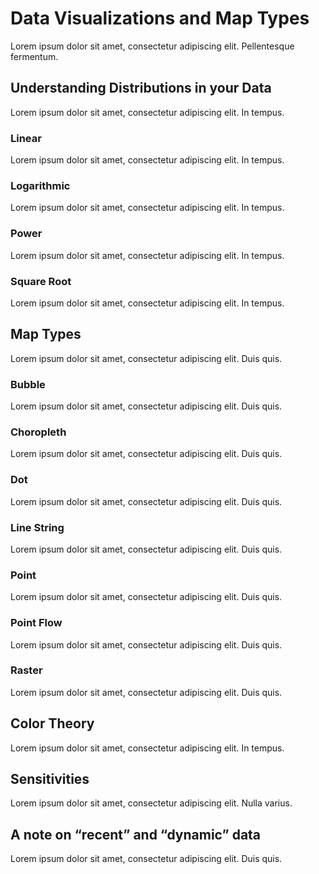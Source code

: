 # Data Visualizations and Map Types {#data-visualizations-and-map-types}

Lorem ipsum dolor sit amet, consectetur adipiscing elit. Pellentesque fermentum.

## Understanding Distributions in your Data

Lorem ipsum dolor sit amet, consectetur adipiscing elit. In tempus.

### Linear

Lorem ipsum dolor sit amet, consectetur adipiscing elit. In tempus.

### Logarithmic

Lorem ipsum dolor sit amet, consectetur adipiscing elit. In tempus.

### Power

Lorem ipsum dolor sit amet, consectetur adipiscing elit. In tempus.

### Square Root

Lorem ipsum dolor sit amet, consectetur adipiscing elit. In tempus.

## Map Types

Lorem ipsum dolor sit amet, consectetur adipiscing elit. Duis quis.

### Bubble

Lorem ipsum dolor sit amet, consectetur adipiscing elit. Duis quis.

### Choropleth

Lorem ipsum dolor sit amet, consectetur adipiscing elit. Duis quis.

### Dot

Lorem ipsum dolor sit amet, consectetur adipiscing elit. Duis quis.

### Line String

Lorem ipsum dolor sit amet, consectetur adipiscing elit. Duis quis.

### Point

Lorem ipsum dolor sit amet, consectetur adipiscing elit. Duis quis.

### Point Flow

Lorem ipsum dolor sit amet, consectetur adipiscing elit. Duis quis.

### Raster

Lorem ipsum dolor sit amet, consectetur adipiscing elit. Duis quis.

## Color Theory

Lorem ipsum dolor sit amet, consectetur adipiscing elit. In tempus.

## Sensitivities

Lorem ipsum dolor sit amet, consectetur adipiscing elit. Nulla varius.

## A note on “recent” and “dynamic” data

Lorem ipsum dolor sit amet, consectetur adipiscing elit. Duis quis.